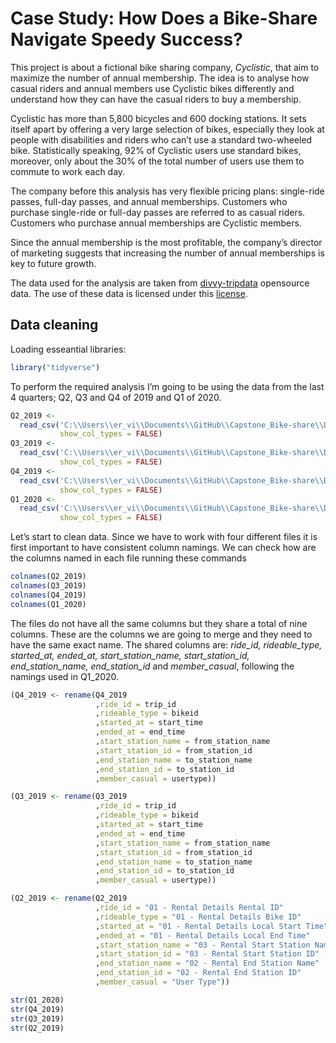# Case Study: How Does a Bike-Share Navigate Speedy Success?

This project is about a fictional bike sharing company, _Cyclistic_, 
that aim to maximize 
the number of annual membership. 
The idea is to analyse how casual riders and annual members use 
Cyclistic bikes differently and understand how they can have the casual 
riders to buy a membership.

Cyclistic has more than 5,800 bicycles and 600 docking stations. 
It sets itself apart by offering a very large selection of bikes, 
especially they look at people with disabilities 
and riders who can’t use a standard two-wheeled bike. 
Statistically speaking, 92% of Cyclistic users use standard bikes,
moreover, only about the 30% of the total number of users use them to
commute to work each day.

The company before this analysis has  very flexible pricing plans:
single-ride passes, full-day passes, and annual memberships. 
Customers who purchase single-ride or full-day passes 
are referred to as casual riders. 
Customers who purchase annual memberships are Cyclistic members.

Since the annual membership is the most profitable, the company's director 
of marketing suggests that increasing the number of annual memberships 
is key to future growth.

The data used for the analysis are taken from
[divvy-tripdata](https://divvy-tripdata.s3.amazonaws.com/index.html) 
opensource data. The use of these data is licensed under this
[license](https://www.divvybikes.com/data-license-agreement).

## Data cleaning

Loading esseantial libraries:
```r
library("tidyverse")
```

To perform the required analysis I'm going to be using the data from 
the last 4 quarters; Q2, Q3 and Q4 of 2019 and Q1 of 2020.

```r
Q2_2019 <- 
  read_csv('C:\\Users\\er_vi\\Documents\\GitHub\\Capstone_Bike-share\\Data\\Divvy_Trips_2019_Q2.csv',
           show_col_types = FALSE)
Q3_2019 <- 
  read_csv('C:\\Users\\er_vi\\Documents\\GitHub\\Capstone_Bike-share\\Data\\Divvy_Trips_2019_Q3.csv',
           show_col_types = FALSE)
Q4_2019 <- 
  read_csv('C:\\Users\\er_vi\\Documents\\GitHub\\Capstone_Bike-share\\Data\\Divvy_Trips_2019_Q4.csv',
           show_col_types = FALSE)
Q1_2020 <- 
  read_csv('C:\\Users\\er_vi\\Documents\\GitHub\\Capstone_Bike-share\\Data\\Divvy_Trips_2020_Q1.csv',
           show_col_types = FALSE)
```

Let's start to clean data. Since we have to work with four different files 
it is first important to have consistent column namings. 
We can check how are the columns named in each file running these commands

```r
colnames(Q2_2019)
colnames(Q3_2019)
colnames(Q4_2019)
colnames(Q1_2020)
```

The files do not have all the same columns
but they share a total of nine columns. These are the columns we are going 
to merge and they need to have the same exact name.
The shared columns are: _ride_id, rideable_type, started_at, ended_at, start_station_name,_
_start_station_id, end_station_name, end_station_id_ and _member_casual_,
following the namings used in Q1_2020.

```r
(Q4_2019 <- rename(Q4_2019
                   ,ride_id = trip_id
                   ,rideable_type = bikeid 
                   ,started_at = start_time  
                   ,ended_at = end_time  
                   ,start_station_name = from_station_name 
                   ,start_station_id = from_station_id 
                   ,end_station_name = to_station_name 
                   ,end_station_id = to_station_id 
                   ,member_casual = usertype))

(Q3_2019 <- rename(Q3_2019
                   ,ride_id = trip_id
                   ,rideable_type = bikeid 
                   ,started_at = start_time  
                   ,ended_at = end_time  
                   ,start_station_name = from_station_name 
                   ,start_station_id = from_station_id 
                   ,end_station_name = to_station_name 
                   ,end_station_id = to_station_id 
                   ,member_casual = usertype))

(Q2_2019 <- rename(Q2_2019
                   ,ride_id = "01 - Rental Details Rental ID"
                   ,rideable_type = "01 - Rental Details Bike ID" 
                   ,started_at = "01 - Rental Details Local Start Time"  
                   ,ended_at = "01 - Rental Details Local End Time"  
                   ,start_station_name = "03 - Rental Start Station Name" 
                   ,start_station_id = "03 - Rental Start Station ID"
                   ,end_station_name = "02 - Rental End Station Name" 
                   ,end_station_id = "02 - Rental End Station ID"
                   ,member_casual = "User Type"))

```



```r
str(Q1_2020)
str(Q4_2019)
str(Q3_2019)
str(Q2_2019)
```



